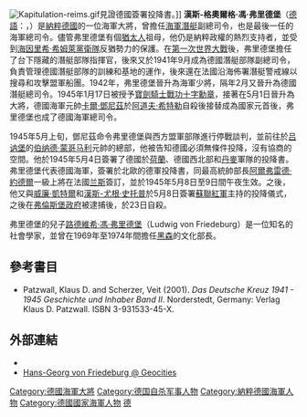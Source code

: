 [[Image:Kapitulation-reims.gif|thumb]]見證德國簽署投降書。]]
'''漢斯-格奧爾格·馮·弗里德堡'''（[[德語|德語]]：{{lang|de|'''Hans-Georg von Friedeburg'''}}，{{bd|1895年|7月15日|1945年|5月23日|catIdx=Friedeburg, Hans-Georg von}}）是[[納粹德國|納粹德國]]的一位海軍大將，曾擔任[[納粹德國海軍|海軍]][[U艇|潛艇]]副總司令，也是最後一任的海軍總司令。儘管弗里德堡有個[[猶太人|猶太人]]祖母，他仍是納粹政權的熱烈支持者，並受到[[海因里希·希姆萊|海因里希·希姆萊]][[黨衛隊|黨衛隊]]反猶勢力的保護。在[[第一次世界大戰|第一次世界大戰]]後，弗里德堡擔任了台下隱藏的潛艇部隊指揮官，後來又於1941年9月成為德國潛艇部隊副總司令，負責管理德國潛艇部隊的訓練和基地的運作，後來還在法國沿海佈署潛艇警戒線以搜尋和攻擊盟軍船團。1942年，弗里德堡晉升為海軍少將，隔年2月又晉升為德國潛艇總司令。1945年1月17日被授予[[戰功十字勳章_(德國)|寶劍騎士戰功十字勳章]]，接著在5月1日晉升為大將，德國海軍元帥[[卡爾·鄧尼茲|卡爾·鄧尼茲]]於[[阿道夫·希特勒|阿道夫·希特勒]]自殺後接替成為國家元首後，弗里德堡也成了德國海軍總司令。

1945年5月上旬，鄧尼茲命令弗里德堡與西方盟軍部隊進行停戰談判，並前往於[[吕讷堡|吕讷堡]]的[[伯纳德·蒙哥马利|伯纳德·蒙哥马利]]元帥的總部，他被告知德國必須無條件投降，沒有協商的空間。他於1945年5月4日簽署了德國於[[荷蘭|荷蘭]]、德國西北部和[[丹麥|丹麥]]軍隊的投降書。弗里德堡代表德國海軍，簽署於北歐的德軍投降書，同最高統帥部長[[阿爾弗雷德·約德爾|阿爾弗雷德·約德爾]]一級上將在法國[[兰斯|兰斯]]簽訂，並於1945年5月8日至9日間午夜生效。之後，他又與[[威廉·凱特爾|威廉·凱特爾]]和[[漢斯-尤根·史托普|漢斯-尤根·史托普]]於5月8日簽署[[蘇聯紅軍|蘇聯紅軍]]主持的投降儀式，之後在[[弗倫斯堡政府|弗倫斯堡政府]]被逮捕後，於23日自殺。

弗里德堡的兒子[[路德維希·馮·弗里德堡|路德維希·馮·弗里德堡]]（Ludwig von Friedeburg）是一位知名的社會學家，並曾在1969年至1974年間擔任[[黑森|黑森]]的文化部長。

==參考書目==
{{refbegin}}
* Patzwall, Klaus D. and Scherzer, Veit (2001). ''Das Deutsche Kreuz 1941 - 1945 Geschichte und Inhaber Band II''. Norderstedt, Germany: Verlag Klaus D. Patzwall. ISBN 3-931533-45-X.
{{refend}}
== 外部連結 ==
{{commonscat|Hans-Georg von Friedeburg}}
* {{DNB-Portal|123561582}}
* [http://www.geocities.com/~orion47/WEHRMACHT/KRIEGSMARINE/Generaladmirals/FRIEDEBURG_HANS-GEORG.html Hans-Georg von Friedeburg @ Geocities] {{Webarchive|url=https://archive.is/20140727233131/http://www.geocities.com/~orion47/WEHRMACHT/KRIEGSMARINE/Generaladmirals/FRIEDEBURG_HANS-GEORG.html |date=2014-07-27 }}
{{納粹德國大將}}
{{Authority control}}
[[Category:德國海軍大將|Category:德國海軍大將]]
[[Category:德国自杀军事人物|Category:德国自杀军事人物]]
[[Category:納粹德國海軍人物|Category:納粹德國海軍人物]]
[[Category:德國國家海軍人物|Category:德國國家海軍人物]]
[[Category:海軍司令|德]]